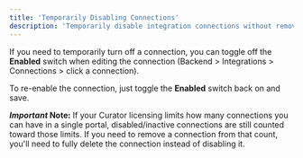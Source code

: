 ---
title: 'Temporarily Disabling Connections'
description: 'Temporarily disable integration connections without removing configuration settings'
---

If you need to temporarily turn off a connection, you can toggle off the **Enabled** switch when editing the connection
(Backend > Integrations > Connections > click a connection).

To re-enable the connection, just toggle the **Enabled** switch back on and save.

***Important* Note:** If your Curator licensing limits how many connections you can have in a single portal,
disabled/inactive connections are still counted toward those limits.  If you need to remove a connection from that count,
you'll need to fully delete the connection instead of disabling it.

